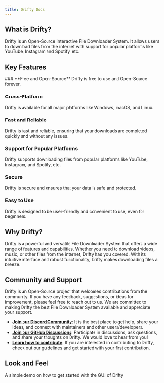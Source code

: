 ```yaml
---
title: Drifty Docs
---
```



## What is Drifty?

Drifty is an Open-Source interactive File Downloader System. It allows users to download files from the internet with support for popular platforms like YouTube, Instagram and Spotify, etc.

## Key Features

<Steps>
### **Free and Open-Source** 
Drifty is free to use and Open-Source forever.

### **Cross-Platform**

Drifty is available for all major platforms like Windows, macOS, and Linux.

### **Fast and Reliable**

Drifty is fast and reliable, ensuring that your downloads are completed quickly and without any issues.

### **Support for Popular Platforms**

Drifty supports downloading files from popular platforms like YouTube, Instagram, and Spotify, etc.

### **Secure**

Drifty is secure and ensures that your data is safe and protected.

### **Easy to Use**

Drifty is designed to be user-friendly and convenient to use, even for beginners.

</Steps>

## Why Drifty?

Drifty is a powerful and versatile File Downloader System that offers a wide range of features and capabilities. Whether you need to download videos, music, or other files from the internet, Drifty has you covered. With its intuitive interface and robust functionality, Drifty makes downloading files a breeze.

## Community and Support

Drifty is an Open-Source project that welcomes contributions from the community. If you have any feedback, suggestions, or ideas for improvement, please feel free to reach out to us. We are committed to making Drifty the best File Downloader System available and appreciate your support.

- **[Join our Discord Community](https://discord.gg/DeT4jXPfkG)**: It is the best place to get help, share your ideas, and connect with maintainers and other users/developers.
- **[Join our GitHub Discussions](https://github.com/SaptarshiSarkar12/Drifty/discussions)**: Participate in discussions, ask questions, and share your thoughts on Drifty. We would love to hear from you!
- **[Learn how to contribute](Contributing.md)**: If you are interested in contributing to Drifty, check out our guidelines and get started with your first contribution.

## Look and Feel

A simple demo on how to get started with the GUI of Drifty

<Cards>
	<Card title="Download" href="/download" />
	<Card
		title="Demo"
		href="https://github.com/SaptarshiSarkar12/Drifty/assets/105960032/5bb21bf6-fb2b-4374-8d0b-14cac3c06908"
	/>
</Cards>

